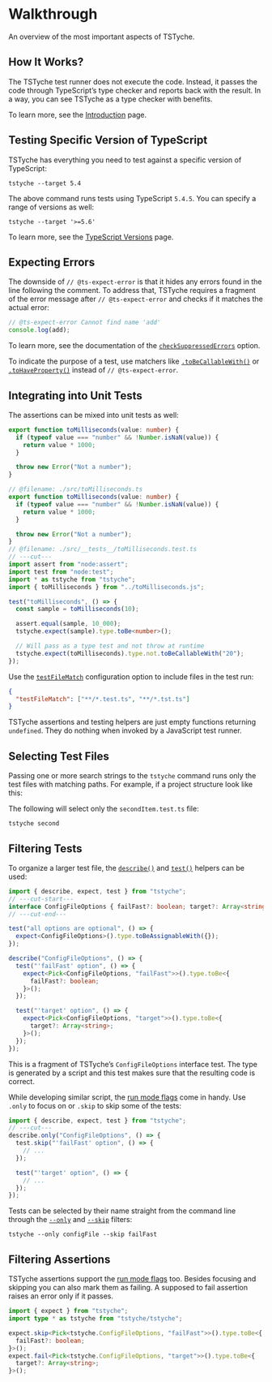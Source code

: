 
# Walkthrough

An overview of the most important aspects of TSTyche.

## How It Works?

The TSTyche test runner does not execute the code. Instead, it passes the code through TypeScript’s type checker and reports back with the result. In a way, you can see TSTyche as a type checker with benefits.

To learn more, see the [Introduction](./introduction.mdx) page.

## Testing Specific Version of TypeScript

TSTyche has everything you need to test against a specific version of TypeScript:

```shell
tstyche --target 5.4
```

The above command runs tests using TypeScript `5.4.5`. You can specify a range of versions as well:

```shell
tstyche --target '>=5.6'
```

To learn more, see the [TypeScript Versions](../guides/typescript-versions.mdx) page.

## Expecting Errors

The downside of `// @ts-expect-error` is that it hides any errors found in the line following the comment. To address that, TSTyche requires a fragment of the error message after `// @ts-expect-error` and checks if it matches the actual error:

```ts twoslash
// @ts-expect-error Cannot find name 'add'
console.log(add);
```

To learn more, see the documentation of the [`checkSuppressedErrors`](../reference/config-file.mdx#check-suppressed-errors) option.

<Tip>

To indicate the purpose of a test, use matchers like [`.toBeCallableWith()`](../reference/expect-api.mdx#to-be-callable-with) or [`.toHaveProperty()`](../reference/expect-api.mdx#to-have-property) instead of `// @ts-expect-error`.

</Tip>

## Integrating into Unit Tests

The assertions can be mixed into unit tests as well:

```ts twoslash
export function toMilliseconds(value: number) {
  if (typeof value === "number" && !Number.isNaN(value)) {
    return value * 1000;
  }

  throw new Error("Not a number");
}
```

```ts twoslash
// @filename: ./src/toMilliseconds.ts
export function toMilliseconds(value: number) {
  if (typeof value === "number" && !Number.isNaN(value)) {
    return value * 1000;
  }

  throw new Error("Not a number");
}
// @filename: ./src/__tests__/toMilliseconds.test.ts
// ---cut---
import assert from "node:assert";
import test from "node:test";
import * as tstyche from "tstyche";
import { toMilliseconds } from "../toMilliseconds.js";

test("toMilliseconds", () => {
  const sample = toMilliseconds(10);

  assert.equal(sample, 10_000);
  tstyche.expect(sample).type.toBe<number>();

  // Will pass as a type test and not throw at runtime
  tstyche.expect(toMilliseconds).type.not.toBeCallableWith("20");
});
```

Use the [`testFileMatch`](../reference/config-file.mdx#test-file-match) configuration option to include files in the test run:

```json filename="./tstyche.config.json"
{
  "testFileMatch": ["**/*.test.ts", "**/*.tst.ts"]
}
```

<Note>

TSTyche assertions and testing helpers are just empty functions returning `undefined`. They do nothing when invoked by a JavaScript test runner.

</Note>

## Selecting Test Files

Passing one or more search strings to the `tstyche` command runs only the test files with matching paths. For example, if a project structure look like this:

<FileTree>
  <FileTree.Folder name="src" open>
    <FileTree.Folder name="__tests__" open>
      <FileTree.File name="lastItem.test.ts" />
      <FileTree.File name="secondItem.test.ts" active />
    </FileTree.Folder>
    <FileTree.File name="lastItem.ts" />
    <FileTree.File name="secondItem.ts" />
  </FileTree.Folder>
</FileTree>

The following will select only the `secondItem.test.ts` file:

```shell
tstyche second
```

## Filtering Tests

To organize a larger test file, the [`describe()`](../reference/testing-api.mdx#describe) and [`test()`](../reference/testing-api.mdx#test) helpers can be used:

```ts twoslash
import { describe, expect, test } from "tstyche";
// ---cut-start---
interface ConfigFileOptions { failFast?: boolean; target?: Array<string> }
// ---cut-end---

test("all options are optional", () => {
  expect<ConfigFileOptions>().type.toBeAssignableWith({});
});

describe("ConfigFileOptions", () => {
  test("'failFast' option", () => {
    expect<Pick<ConfigFileOptions, "failFast">>().type.toBe<{
      failFast?: boolean;
    }>();
  });

  test("'target' option", () => {
    expect<Pick<ConfigFileOptions, "target">>().type.toBe<{
      target?: Array<string>;
    }>();
  });
});
```

This is a fragment of TSTyche’s `ConfigFileOptions` interface test. The type is generated by a script and this test makes sure that the resulting code is correct.

While developing similar script, the [run mode flags](../reference/testing-api.mdx#run-mode-flags) come in handy. Use `.only` to focus on or `.skip` to skip some of the tests:

```ts twoslash
import { describe, expect, test } from "tstyche";
// ---cut---
describe.only("ConfigFileOptions", () => {
  test.skip("'failFast' option", () => {
    // ...
  });

  test("'target' option", () => {
    // ...
  });
});
```

Tests can be selected by their name straight from the command line through the [`--only`](../reference/command-line.mdx#only) and [`--skip`](../reference/command-line.mdx#skip) filters:

```shell
tstyche --only configFile --skip failFast
```

## Filtering Assertions

TSTyche assertions support the [run mode flags](../reference/expect-api.mdx#run-mode-flags) too. Besides focusing and skipping you can also mark them as failing. A supposed to fail assertion raises an error only if it passes.

```ts
import { expect } from "tstyche";
import type * as tstyche from "tstyche/tstyche";

expect.skip<Pick<tstyche.ConfigFileOptions, "failFast">>().type.toBe<{
  failFast?: boolean;
}>();
expect.fail<Pick<tstyche.ConfigFileOptions, "target">>().type.toBe<{
  target?: Array<string>;
}>();
```
